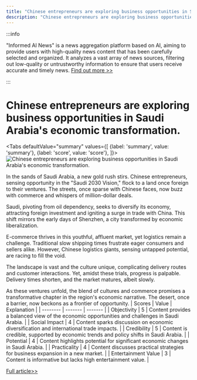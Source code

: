```yaml
---
title: "Chinese entrepreneurs are exploring business opportunities in Saudi Arabia's economic transformation."
description: "Chinese entrepreneurs are exploring business opportunities in Saudi Arabia's economic transformation."
---
```



:::info

"Informed AI News" is a news aggregation platform based on AI, aiming to provide users with high-quality news content that has been carefully selected and organized. It analyzes a vast array of news sources, filtering out low-quality or untrustworthy information to ensure that users receive accurate and timely news.  [Find out more >>](/docs/guides)

:::

# Chinese entrepreneurs are exploring business opportunities in Saudi Arabia's economic transformation.


<Tabs
	defaultValue="summary"
	values={[
	{label: 'summary', value: 'summary'},
	{label: 'score', value: 'score'},
]}>
<TabItem value="summary">
<img
  src="https://image.informedainews.com/2024/06/Soc-dvm-1718077426-0.jpg"
  alt="Chinese entrepreneurs are exploring business opportunities in Saudi Arabia's economic transformation."
/>



In the sands of Saudi Arabia, a new gold rush stirs. Chinese entrepreneurs, sensing opportunity in the "Saudi 2030 Vision," flock to a land once foreign to their ventures. The streets, once sparse with Chinese faces, now buzz with commerce and whispers of million-dollar deals.

Saudi, pivoting from oil dependency, seeks to diversify its economy, attracting foreign investment and igniting a surge in trade with China. This shift mirrors the early days of Shenzhen, a city transformed by economic liberalization.

E-commerce thrives in this youthful, affluent market, yet logistics remain a challenge. Traditional slow shipping times frustrate eager consumers and sellers alike. However, Chinese logistics giants, sensing untapped potential, are racing to fill the void.

The landscape is vast and the culture unique, complicating delivery routes and customer interactions. Yet, amidst these trials, progress is palpable. Delivery times shorten, and the market matures, albeit slowly.

As these ventures unfold, the blend of cultures and commerce promises a transformative chapter in the region's economic narrative. The desert, once a barrier, now beckons as a frontier of opportunity.
</TabItem>
<TabItem value="score">
	| Scores     | Value   | Explanation |
	| -------- | ------- | ------- |
	| Objectivity  | 5    | Content provides a balanced view of the economic opportunities and challenges in Saudi Arabia.    |
	| Social Impact | 4     | Content sparks discussion on economic diversification and international trade impacts.    |
	| Credibility    | 5    | Content is credible, supported by economic trends and policy shifts in Saudi Arabia.    |
	| Potential    | 4    | Content highlights potential for significant economic changes in Saudi Arabia.    |
	| Practicality    | 4    | Content discusses practical strategies for business expansion in a new market.    |
	| Entertainment Value    | 3    | Content is informative but lacks high entertainment value.    |
</TabItem>
</Tabs>

[Full article>>](https://www.36kr.com/p/2810875738097924)
